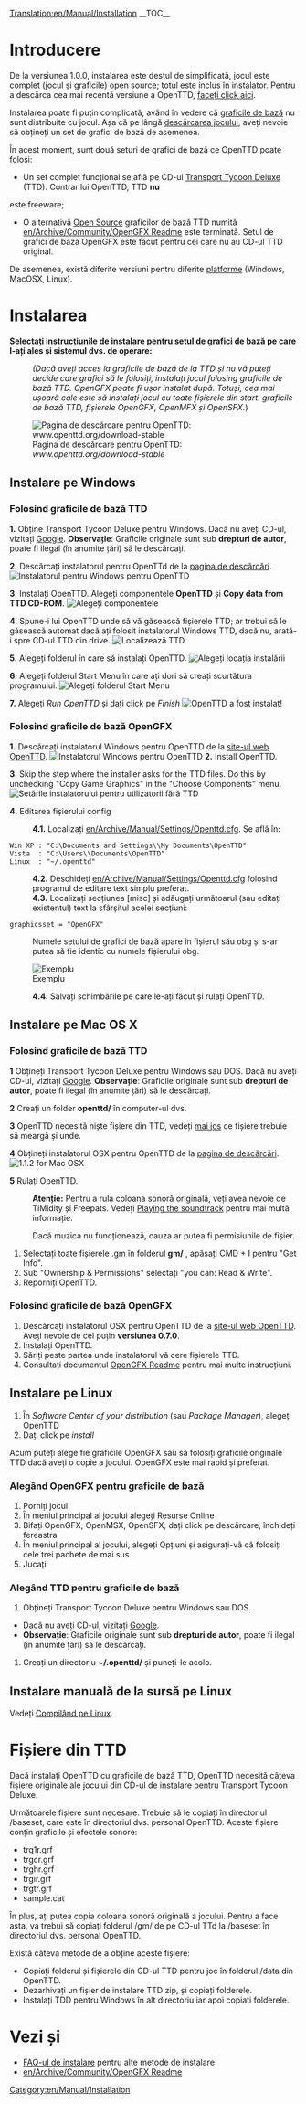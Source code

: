 [[Translation:en/Manual/Installation]]
{{ro/Manual/Tabelul de conținut}}
__TOC__
=Introducere=
De la versiunea 1.0.0, instalarea este destul de simplificată, jocul este complet (jocul și graficile) open source; totul este inclus în instalator. Pentru a descărca cea mai recentă versiune a OpenTTD, [http://www.openttd.org/download-stable faceți click aici].

Instalarea poate fi puțin complicată, având în vedere că [[en/Archive/Community/Base graphics|graficile de bază]] nu sunt distribuite cu jocul. Așa că pe lângă [http://www.openttd.org/ descărcarea jocului], aveți nevoie să obțineți un set de grafici de bază de asemenea.

În acest moment, sunt două seturi de grafici de bază ce OpenTTD poate folosi:
* Un set complet funcțional se află pe CD-ul [http://en.wikipedia.org/wiki/Transport_Tycoon Transport Tycoon Deluxe] (TTD). Contrar lui OpenTTD, TTD '''nu'''
este freeware;
* O alternativă [http://en.wikipedia.org/wiki/Open_source Open Source] graficilor de bază TTD numită [[en/Archive/Community/OpenGFX Readme]] este terminată. Setul de grafici de bază OpenGFX este făcut pentru cei care nu au CD-ul TTD original.

De asemenea, există diferite versiuni pentru diferite [[en/Archive/Compilation and Ports/Operating system|platforme]] (Windows, MacOSX, Linux).

= Instalarea =
'''Selectați instrucțiunile de instalare pentru setul de grafici de bază pe care l-ați ales și sistemul dvs. de operare:'''
:<p style="font-size: 90%">''(Dacă aveți acces la graficile de bază de la TTD și nu vă puteți decide care grafici să le folosiți, instalați jocul folosing graficile de bază TTD. OpenGFX poate fi ușor instalat după. Totuși, cea mai ușoară cale este să instalați jocul cu toate fișierele din start: graficile de bază TTD, fișierele OpenGFX, OpenMFX și OpenSFX.'')</p>

[[File:en/Manual/Installation 1a.png|frame|center|Pagina de descărcare pentru OpenTTD: ''www.openttd.org/download-stable'']]

== Instalare pe Windows ==
===Folosind graficile de bază TTD===
'''1.''' Obține Transport Tycoon Deluxe pentru Windows. Dacă nu aveți CD-ul, vizitați [http://www.google.com/search?q=transport+tycoon+deluxe Google]. '''Observație''': Graficile originale sunt sub '''drepturi de autor''', poate fi ilegal (în anumite țări) să le descărcați.

'''2.''' Descărcați instalatorul pentru OpenTTd de la [http://www.openttd.org/download-stable pagina de descărcări].
[[File:en/Manual/Installation 1b.png|frame|center|Instalatorul pentru Windows pentru OpenTTD]]

'''3.''' Instalați OpenTTD. Alegeți componentele '''OpenTTD''' și '''Copy data from TTD CD-ROM'''.
[[File:en/Manual/Installation 2.png|frame|center|Alegeți componentele]]

'''4.''' Spune-i lui OpenTTD unde să vă găsească fișierele TTD; ar trebui să le găsească automat dacă ați folosit instalatorul Windows TTD, dacă nu, arată-i spre CD-ul TTD din drive.
[[File:en/Manual/Installation 3.png|frame|center|Localizează TTD]]

'''5.''' Alegeți folderul în care să instalați OpenTTD.
[[File:en/Manual/Installation 4.png|frame|center|Alegeți locația instalării]]

'''6.''' Alegeți folderul Start Menu în care ați dori să creați scurtătura programului.
[[File:en/Manual/Installation 5.png|frame|center|Alegeți folderul Start Menu]]

'''7.''' Alegeți ''Run OpenTTD'' și dați click pe ''Finish''
[[File:en/Manual/Installation 6.png|frame|center|OpenTTD a fost instalat!]]

===Folosind graficile de bază OpenGFX===
'''1.''' Descărcați instalatorul Windows pentru OpenTTD de la [http://www.openttd.org/ site-ul web OpenTTD].
[[File:en/Manual/Installation 1b.png|frame|center|Instalatorul Windows pentru OpenTTD]]
'''2.''' Install OpenTTD.

'''3.''' Skip the step where the installer asks for the TTD files. Do this by unchecking "Copy Game Graphics" in the "Choose Components" menu.
[[File:en/Manual/Installation 2 gfx.png|frame|center|Setările instalatorului pentru utilizatorii fără TTD]]

'''4.''' Editarea fișierului config
:'''4.1.''' Localizați [[en/Archive/Manual/Settings/Openttd.cfg]]. Se află în:
 Win XP : "C:\Documents and Settings\<username>\My Documents\OpenTTD"
 Vista  : "C:\Users\<username>\Documents\OpenTTD"
 Linux  : "~/.openttd"
:'''4.2.''' Deschideți [[en/Archive/Manual/Settings/Openttd.cfg]] folosind programul de editare text simplu preferat.
:'''4.3.''' Localizați secțiunea [misc] și adăugați următoarul (sau editați existentul) text la sfârșitul acelei secțiuni:
 graphicsset = "OpenGFX"
: Numele setului de grafici de bază apare în fișierul său obg și s-ar putea să fie identic cu numele fișierului obg.
[[File:en/Manual/Installation 9 grx manual configuration cfg.png|frame|center|Exemplu]]
:'''4.4.''' Salvați schimbările pe care le-ați făcut și rulați OpenTTD.


== Instalare pe Mac OS X ==
{{ro/Manual/Atenție| 1=Nu au fost binarii oficiale pentru Mac OS X pentru ramura 1.0.x. Totuși, suportul s-a întors pentru ramura 1.1.x, vă rugăm descărcați cel mai recent binariu de test '''oficial''' (în prezent 1.1.0 beta5) ca să vă asigurați că orice defecțiuni sunt găsite}}
===Folosind graficile de bază TTD===
'''1''' Obțineți Transport Tycoon Deluxe pentru Windows sau DOS. Dacă nu aveți CD-ul, vizitați [http://www.google.com/search?q=transport+tycoon+deluxe Google]. '''Observație''': Graficile originale sunt sub '''drepturi de autor''', poate fi ilegal (în anumite țări) să le descărcați.

'''2''' Creați un folder '''openttd/''' în computer-ul dvs.

'''3''' OpenTTD necesită niște fișiere din TTD, vedeți [[#files-from-ttd|mai jos]] ce fișiere trebuie să meargă și unde.

'''4''' Obțineți instalatorul OSX pentru OpenTTD de la [http://www.openttd.org/download-stable pagina de descărcări].
[[File:en/Manual/Installation 1b osx.png|frame|center|1.1.2 for Mac OSX]]

'''5''' Rulați OpenTTD.


:'''Atenție:''' Pentru a rula coloana sonoră originală, veți avea nevoie de TiMidity și Freepats. Vedeți [[en/Archive/Compilation and Ports/Compiling on GNU∕Linux and 🟉BSD#playing-the-soundtrack|Playing the soundtrack]] pentru mai multă informație.


:Dacă muzica nu funcționează, cauza ar putea fi permisiunile de fișier.
#Selectați toate fișierele .gm în folderul '''gm/''' , apăsați CMD + I pentru "Get Info".
#Sub "Ownership & Permissions" selectați "you can: Read & Write".
#Reporniți OpenTTD.

===Folosind graficile de bază OpenGFX===
# Descărcați instalatorul OSX pentru OpenTTD de la [http://www.openttd.org/ site-ul web OpenTTD]. Aveți nevoie de cel puțin '''versiunea 0.7.0'''.
# Instalați OpenTTD.
# Săriți peste partea unde instalatorul vă cere fișierele TTD.
# Consultați documentul [[en/Archive/Community/OpenGFX Readme#manually-installing-opengfx|OpenGFX Readme]] pentru mai multe instrucțiuni.

== Instalare pe Linux ==

#În ''Software Center of your distribution'' (sau ''Package Manager''), alegeți OpenTTD
#Dați click pe ''install''

Acum puteți alege fie graficile OpenGFX sau să folosiți graficile originale TTD dacă aveți o copie a jocului.
OpenGFX este mai rapid și preferat.

===Alegând OpenGFX pentru graficile de bază===
#Porniți jocul
#În meniul principal al jocului alegeți Resurse Online
#Bifați OpenGFX, OpenMSX, OpenSFX; dați click pe descărcare, închideți fereastra
#În meniul principal al jocului, alegeți Opțiuni și asigurați-vă că folosiți cele trei pachete de mai sus
#Jucați

===Alegând TTD pentru graficile de bază===
#Obțineți Transport Tycoon Deluxe pentru Windows sau DOS.  
* Dacă nu aveți CD-ul, vizitați [http://www.google.com/search?q=transport+tycoon+deluxe Google]. 
*'''Observație''': Graficile originale sunt sub '''drepturi de autor''', poate fi ilegal (în anumite țări) să le descărcați.
#Creați un directoriu '''~/.openttd/''' și puneți-le acolo.

== Instalare manuală de la sursă pe Linux ==
Vedeți [[en/Archive/Compilation and Ports/Compiling on GNU∕Linux and 🟉BSD|Compilând pe Linux]].

= Fișiere din TTD=
Dacă instalați OpenTTD cu graficile de bază TTD, OpenTTD necesită câteva fișiere originale ale jocului din CD-ul de instalare pentru Transport Tycoon Deluxe.

Următoarele fișiere sunt necesare. Trebuie să le copiați în directoriul /baseset, care este în directoriul dvs. personal OpenTTD. Aceste fișiere conțin graficile și efectele sonore:
* trg1r.grf
* trgcr.grf
* trghr.grf
* trgir.grf
* trgtr.grf
* sample.cat


În plus, ați putea copia coloana sonoră originală a jocului. Pentru a face asta, va trebui să copiați folderul /gm/ de pe CD-ul TTd la /baseset în directoriul dvs. personal OpenTTD.


Există câteva metode de a obține aceste fișiere:
* Copiați folderul și fișierele din CD-ul TTD pentru joc în folderul /data din OpenTTD.
* Dezarhivați un fișier de instalare TTD zip, și copiați folderele.
* Instalați TDD pentru Windows în alt directoriu iar apoi copiați folderele.

= Vezi și =
* [[en/Archive/Manual/Installation FAQ|FAQ-ul de instalare]] pentru alte metode de instalare
* [[en/Archive/Community/OpenGFX Readme]]

[[Category:en/Manual/Installation]]